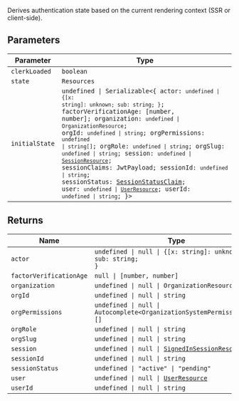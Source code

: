 Derives authentication state based on the current rendering context (SSR or client-side).

## Parameters

| Parameter      | Type                                                                                                                                                                                                                                                                                                                                                                                                                                                                                                                                                                                                                                                                                                                                                                                                        |
| -------------- | ----------------------------------------------------------------------------------------------------------------------------------------------------------------------------------------------------------------------------------------------------------------------------------------------------------------------------------------------------------------------------------------------------------------------------------------------------------------------------------------------------------------------------------------------------------------------------------------------------------------------------------------------------------------------------------------------------------------------------------------------------------------------------------------------------------- |
| `clerkLoaded`  | `boolean`                                                                                                                                                                                                                                                                                                                                                                                                                                                                                                                                                                                                                                                                                                                                                                                                   |
| `state`        | `Resources`                                                                                                                                                                                                                                                                                                                                                                                                                                                                                                                                                                                                                                                                                                                                                                                                 |
| `initialState` | <code>undefined \| Serializable\<\{ actor: <code>undefined \| \{[x: string]: unknown; sub: string; \}</code>; factorVerificationAge: \[number, number\]; organization: <code>undefined \| OrganizationResource</code>; orgId: <code>undefined \| string</code>; orgPermissions: <code>undefined \| string[]</code>; orgRole: <code>undefined \| string</code>; orgSlug: <code>undefined \| string</code>; session: <code>undefined \| [SessionResource](/docs/references/javascript/session)</code>; sessionClaims: JwtPayload; sessionId: <code>undefined \| string</code>; sessionStatus: [SessionStatusClaim](/docs/references/javascript/types/session-status); user: <code>undefined \| [UserResource](/docs/references/javascript/user)</code>; userId: <code>undefined \| string</code>; \}\></code> |

## Returns

| Name                    | Type                                                                                             |
| ----------------------- | ------------------------------------------------------------------------------------------------ |
| `actor`                 | <code>undefined \| null \| \{[x: string]: unknown; sub: string; \}</code>                        |
| `factorVerificationAge` | <code>null \| \[number, number\]</code>                                                          |
| `organization`          | <code>undefined \| null \| OrganizationResource</code>                                           |
| `orgId`                 | <code>undefined \| null \| string</code>                                                         |
| `orgPermissions`        | <code>undefined \| null \| Autocomplete\<OrganizationSystemPermissionKey\>[]</code>              |
| `orgRole`               | <code>undefined \| null \| string</code>                                                         |
| `orgSlug`               | <code>undefined \| null \| string</code>                                                         |
| `session`               | <code>undefined \| null \| [SignedInSessionResource](/docs/references/javascript/session)</code> |
| `sessionId`             | <code>undefined \| null \| string</code>                                                         |
| `sessionStatus`         | <code>undefined \| "active" \| "pending"</code>                                                  |
| `user`                  | <code>undefined \| null \| [UserResource](/docs/references/javascript/user)</code>               |
| `userId`                | <code>undefined \| null \| string</code>                                                         |
